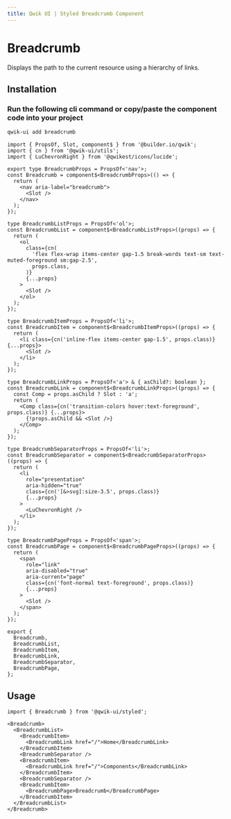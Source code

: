 ```yaml
---
title: Qwik UI | Styled Breadcrumb Component
---
```



<StatusBanner status={statusByComponent.styled.Breadcrumb} />

# Breadcrumb

Displays the path to the current resource using a hierarchy of links.

<Showcase name="primary" />

## Installation

### Run the following cli command or copy/paste the component code into your project

```sh
qwik-ui add breadcrumb
```

```tsx
import { PropsOf, Slot, component$ } from '@builder.io/qwik';
import { cn } from '@qwik-ui/utils';
import { LuChevronRight } from '@qwikest/icons/lucide';

export type BreadcrumbProps = PropsOf<'nav'>;
const Breadcrumb = component$<BreadcrumbProps>(() => {
  return (
    <nav aria-label="breadcrumb">
      <Slot />
    </nav>
  );
});

type BreadcrumbListProps = PropsOf<'ol'>;
const BreadcrumbList = component$<BreadcrumbListProps>((props) => {
  return (
    <ol
      class={cn(
        'flex flex-wrap items-center gap-1.5 break-words text-sm text-muted-foreground sm:gap-2.5',
        props.class,
      )}
      {...props}
    >
      <Slot />
    </ol>
  );
});

type BreadcrumbItemProps = PropsOf<'li'>;
const BreadcrumbItem = component$<BreadcrumbItemProps>((props) => {
  return (
    <li class={cn('inline-flex items-center gap-1.5', props.class)} {...props}>
      <Slot />
    </li>
  );
});

type BreadcrumbLinkProps = PropsOf<'a'> & { asChild?: boolean };
const BreadcrumbLink = component$<BreadcrumbLinkProps>((props) => {
  const Comp = props.asChild ? Slot : 'a';
  return (
    <Comp class={cn('transition-colors hover:text-foreground', props.class)} {...props}>
      {!props.asChild && <Slot />}
    </Comp>
  );
});

type BreadcrumbSeparatorProps = PropsOf<'li'>;
const BreadcrumbSeparator = component$<BreadcrumbSeparatorProps>((props) => {
  return (
    <li
      role="presentation"
      aria-hidden="true"
      class={cn('[&>svg]:size-3.5', props.class)}
      {...props}
    >
      <LuChevronRight />
    </li>
  );
});

type BreadcrumbPageProps = PropsOf<'span'>;
const BreadcrumbPage = component$<BreadcrumbPageProps>((props) => {
  return (
    <span
      role="link"
      aria-disabled="true"
      aria-current="page"
      class={cn('font-normal text-foreground', props.class)}
      {...props}
    >
      <Slot />
    </span>
  );
});

export {
  Breadcrumb,
  BreadcrumbList,
  BreadcrumbItem,
  BreadcrumbLink,
  BreadcrumbSeparator,
  BreadcrumbPage,
};
```

## Usage

```tsx
import { Breadcrumb } from '@qwik-ui/styled';
```

```tsx
<Breadcrumb>
  <BreadcrumbList>
    <BreadcrumbItem>
      <BreadcrumbLink href="/">Home</BreadcrumbLink>
    </BreadcrumbItem>
    <BreadcrumbSeparator />
    <BreadcrumbItem>
      <BreadcrumbLink href="/">Components</BreadcrumbLink>
    </BreadcrumbItem>
    <BreadcrumbSeparator />
    <BreadcrumbItem>
      <BreadcrumbPage>Breadcrumb</BreadcrumbPage>
    </BreadcrumbItem>
  </BreadcrumbList>
</Breadcrumb>
```
